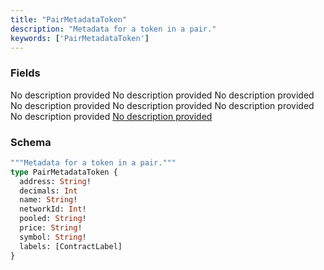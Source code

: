 ```yaml
---
title: "PairMetadataToken"
description: "Metadata for a token in a pair."
keywords: ['PairMetadataToken']
---
```


### Fields

<ResponseField name="address" type="String!" required>
  No description provided
</ResponseField>

<ResponseField name="decimals" type="Int">
  No description provided
</ResponseField>

<ResponseField name="name" type="String!" required>
  No description provided
</ResponseField>

<ResponseField name="networkId" type="Int!" required>
  No description provided
</ResponseField>

<ResponseField name="pooled" type="String!" required>
  No description provided
</ResponseField>

<ResponseField name="price" type="String!" required>
  No description provided
</ResponseField>

<ResponseField name="symbol" type="String!" required>
  No description provided
</ResponseField>

<a href="/api-reference/types/contractlabel">
  <ResponseField name="labels" type="[ContractLabel]">
    No description provided
  </ResponseField>
</a>

### Schema


```graphql 
"""Metadata for a token in a pair."""
type PairMetadataToken {
  address: String!
  decimals: Int
  name: String!
  networkId: Int!
  pooled: String!
  price: String!
  symbol: String!
  labels: [ContractLabel]
}
```
